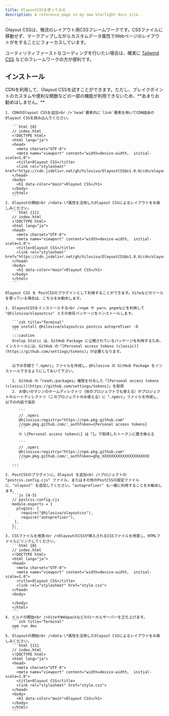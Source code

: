 ```yaml
---
title: OlayoutCSSを使ってみる
description: A reference page in my new Starlight docs site.
---
```



Olayout CSSは、俺流のレイアウト用CSSフレームワークです。CSSファイルに移動せず、マークアップしながらカスタムデータ属性でWebページのレイアウトがをすることにフォーカスしています。

ユーティリティファーストなコーディングを行いたい場合は、確実に [Tailwind CSS](https://tailwindcss.com/) などのフレームワークの方が便利です。

## インストール

<Tabs>
  <TabItem label="CDN">
    CDNを利用して、Olayout CSSを試すことができます。ただし、ブレイクポイントのカスタムや便利な関数などの一部の機能が利用できないため、**あまりお勧めはしません。**

    1. CDNのOlayout CSSを追加<br />`head`要素内に`link`要素を用いてCDN経由のOlayout CSSを読み込んでください。

       ```html {8}
       // index.html
       <!DOCTYPE html>
       <html lang="ja">
       <head>
         <meta charset="UTF-8">
         <meta name="viewport" content="width=device-width,  initial-scale=1.0">
         <title>Olayout CSS</title>
         <link rel="stylesheet" href="https://cdn.jsdelivr.net/gh/hilosiva/OlayoutCSS@v1.0.0/cdn/olayout.min.css">
       </head>
       <body>
         <h1 data-color="main">Olayout CSS</h1>
       </body>
       </html>
       ```
    2. Olayoutの開始<br />data-\*属性を活用したOlayout CSSによるレイアウトをお楽しみください。
       ```html {11}
       // index.html
       <!DOCTYPE html>
       <html lang="ja">
       <head>
         <meta charset="UTF-8">
         <meta name="viewport" content="width=device-width,  initial-scale=1.0">
         <title>Olayout CSS</title>
         <link rel="stylesheet" href="https://cdn.jsdelivr.net/gh/hilosiva/OlayoutCSS@v1.0.0/cdn/olayout.min.css">
       </head>
       <body>
         <h1 data-color="main">Olayout CSS</h1>
       </body>
       </html>
       ```
  </TabItem>
  <TabItem label="PostCSS">

    Olayout CSS を PostCSSのプラグインとして利用することができます。Viteなどのツールを使っている場合は、こちらをお勧めします。

    1. OlayoutCSSをインストールする<br />npm や yarn、pnpmなどを利用して "@hilosiva/olayoutcss" とその依存パッケージをインストールします。

       ```zsh title="Terminal"
       npm install @hilosiva/olayoutcss postcss autoprefixer -D
       ```
       :::caution
       Orelop Static は、GitHub Package に公開されているパッケージを利用するため、インストールには、GitHub の「[Personal access tokens (classic)](https://github.com/settings/tokens)」が必要となります。


       以下の手順で「.npmrc」ファイルを作成し、@hilosiva の GitHub Package をインストールできるようにしておいて下さい。

       1. GitHub の「read\:packages」権限を付与した「[Personal access tokens (classic)](https://github.com/settings/tokens)」を取得
       2. お使いのマシンのホームディレクトリ（他のプロジェクトでも使える）かプロジェクトのルートディレクトリ（このプロジェクトのみ使える）に「.npmrc」ファイルを作成し、以下の内容で保存

          ```
          // .npmrc
          @hilosiva:registry="https://npm.pkg.github.com"
          //npm.pkg.github.com/:_authToken={Personal access tokens}
          ```
          ※ \{Personal access tokens\} は「1」で取得したトークンに置き換える

          ```
          // .npmrc
          @hilosiva:registry="https://npm.pkg.github.com"
          //npm.pkg.github.com/:_authToken=ghp_XXXXXXXXXXXXXXXXXXXXX
          ```
       :::

    2. PostCSSのプラグインに、Olayout を追加<br />プロジェクトの "postcss.config.cjs" ファイル、またはその他のPostCSSの設定ファイルに、"olayout" を追加してください。"autoprefixer" も一緒に利用することをお勧めします。
       ```js {4-5}
       // postcss.config.cjs
       module.exports = {
         plugins: [
           require("@hilosiva/olayoutcss"),
           require("autoprefixer"),
        ],
       };
       ```
    3. CSSファイルを用意<br />OlayoutのCSSが挿入されるCSSファイルを用意し、HTMLファイルにリンクしてください。
       ```html {8}
       // index.html
       <!DOCTYPE html>
       <html lang="ja">
       <head>
         <meta charset="UTF-8">
         <meta name="viewport" content="width=device-width,  initial-scale=1.0">
         <title>Olayout CSS</title>
         <link rel="stylesheet" href="style.css">
       </head>
       <body>

       </body>
       </html>
       ```
    4. ビルドの開始<br />ViteやWebpackなどのローカルサーバーを立ち上げます。
       ```zsh title="Terminal"
       npm run dev
       ```
    5. Olayoutの開始<br />data-\*属性を活用したOlayout CSSによるレイアウトをお楽しみください。
       ```html {11}
       // index.html
       <!DOCTYPE html>
       <html lang="ja">
       <head>
         <meta charset="UTF-8">
         <meta name="viewport" content="width=device-width,  initial-scale=1.0">
         <title>Olayout CSS</title>
         <link rel="stylesheet" href="style.css">
       </head>
       <body>
         <h1 data-color="main">Olayout CSS</h1>
       </body>
       </html>
       ```
  </TabItem>
</Tabs>
